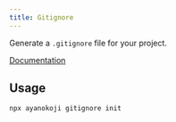 ```yaml
---
title: Gitignore
---
```


Generate a `.gitignore` file for your project.

[Documentation](https://git-scm.com/docs/gitignore)

## Usage

```package-install
npx ayanokoji gitignore init
```
